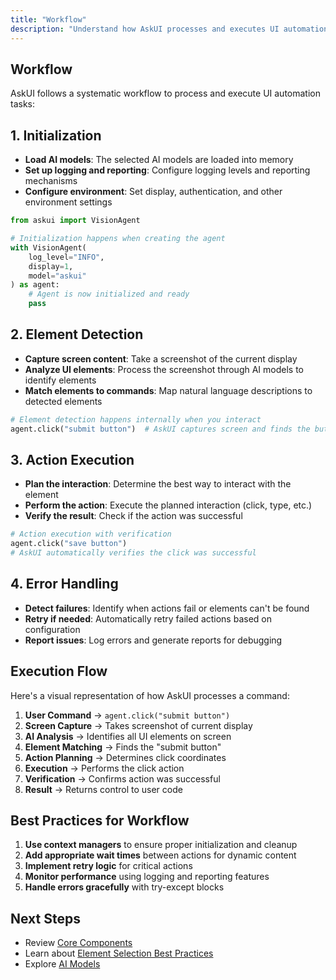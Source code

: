 ```yaml
---
title: "Workflow"
description: "Understand how AskUI processes and executes UI automation tasks"
---
```


## Workflow

AskUI follows a systematic workflow to process and execute UI automation tasks:

## 1. Initialization

- **Load AI models**: The selected AI models are loaded into memory
- **Set up logging and reporting**: Configure logging levels and reporting mechanisms
- **Configure environment**: Set display, authentication, and other environment settings

```python
from askui import VisionAgent

# Initialization happens when creating the agent
with VisionAgent(
    log_level="INFO",
    display=1,
    model="askui"
) as agent:
    # Agent is now initialized and ready
    pass
```

## 2. Element Detection

- **Capture screen content**: Take a screenshot of the current display
- **Analyze UI elements**: Process the screenshot through AI models to identify elements
- **Match elements to commands**: Map natural language descriptions to detected elements

```python
# Element detection happens internally when you interact
agent.click("submit button")  # AskUI captures screen and finds the button
```

## 3. Action Execution

- **Plan the interaction**: Determine the best way to interact with the element
- **Perform the action**: Execute the planned interaction (click, type, etc.)
- **Verify the result**: Check if the action was successful

```python
# Action execution with verification
agent.click("save button")
# AskUI automatically verifies the click was successful
```

## 4. Error Handling

- **Detect failures**: Identify when actions fail or elements can't be found
- **Retry if needed**: Automatically retry failed actions based on configuration
- **Report issues**: Log errors and generate reports for debugging

## Execution Flow

Here's a visual representation of how AskUI processes a command:

1. **User Command** → `agent.click("submit button")`
2. **Screen Capture** → Takes screenshot of current display
3. **AI Analysis** → Identifies all UI elements on screen
4. **Element Matching** → Finds the "submit button"
5. **Action Planning** → Determines click coordinates
6. **Execution** → Performs the click action
7. **Verification** → Confirms action was successful
8. **Result** → Returns control to user code

## Best Practices for Workflow

1. **Use context managers** to ensure proper initialization and cleanup
2. **Add appropriate wait times** between actions for dynamic content
3. **Implement retry logic** for critical actions
4. **Monitor performance** using logging and reporting features
5. **Handle errors gracefully** with try-except blocks

## Next Steps

- Review [Core Components](/03-explanation/01-foundations/02-core-components)
- Learn about [Element Selection Best Practices](/03-explanation/02-best-practices/01-element-selection/01-element-selection)
- Explore [AI Models](/03-explanation/03-ai-models/01-grounding-models)

